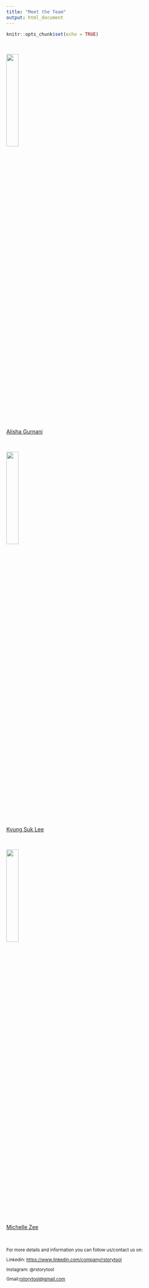 ```yaml
---
title: "Meet the Team"
output: html_document
---
```


```r
knitr::opts_chunk$set(echo = TRUE)
```




$~$

![](pictures/alishapic.png){width=25%}       

[Alisha Gurnani](https://www.linkedin.com/in/alisha-gurnani-4015a4167/)    

$~$
$~$


![](pictures/kyungpic.png){width=25%}

[Kyung Suk Lee](https://www.linkedin.com/in/kyungsuklee/) 

$~$
$~$


![](pictures/michellepic.png){width=25%}




[Michelle Zee](https://www.linkedin.com/in/michelleazee/) 


<br>
<small>

For more details and information you can follow us/contact us on:

Linkedin: [https://www.linkedin.com/company/rstorytool](<https://www.linkedin.com/company/rstorytool>)
</p>
Instagram: @rstorytool
</p>
Gmail:[rstorytool@gmail.com](mailto:rstorytool@gmail.com)